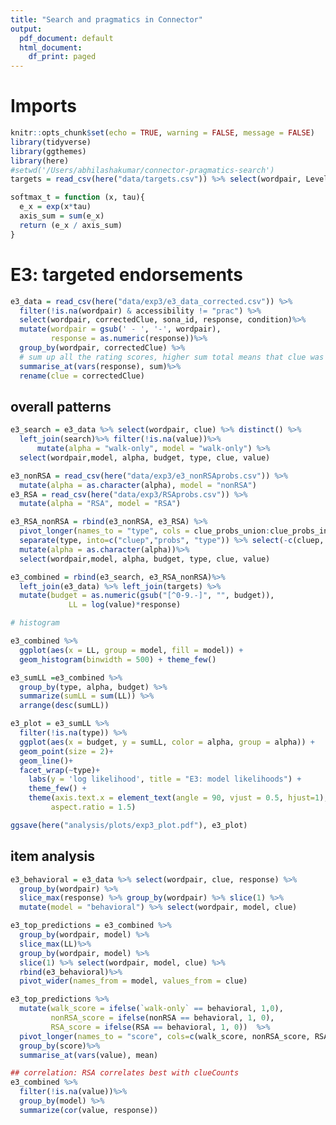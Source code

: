 ```yaml
---
title: "Search and pragmatics in Connector"
output:
  pdf_document: default
  html_document:
    df_print: paged
---
```


# Imports

```r
knitr::opts_chunk$set(echo = TRUE, warning = FALSE, message = FALSE)
library(tidyverse)
library(ggthemes)
library(here)
#setwd('/Users/abhilashakumar/connector-pragmatics-search')
targets = read_csv(here("data/targets.csv")) %>% select(wordpair, Level)
```

```r
softmax_t = function (x, tau){
  e_x = exp(x*tau)
  axis_sum = sum(e_x)
  return (e_x / axis_sum)
}
```

# E3: targeted endorsements

```r
e3_data = read_csv(here("data/exp3/e3_data_corrected.csv")) %>% 
  filter(!is.na(wordpair) & accessibility != "prac") %>%
  select(wordpair, correctedClue, sona_id, response, condition)%>%
  mutate(wordpair = gsub(' - ', '-', wordpair),
         response = as.numeric(response))%>%
  group_by(wordpair, correctedClue) %>%
  # sum up all the rating scores, higher sum total means that clue was most preferred
  summarise_at(vars(response), sum)%>%
  rename(clue = correctedClue)
```

## overall patterns

```r
e3_search = e3_data %>% select(wordpair, clue) %>% distinct() %>%
  left_join(search)%>% filter(!is.na(value))%>%
      mutate(alpha = "walk-only", model = "walk-only") %>%
  select(wordpair,model, alpha, budget, type, clue, value)

e3_nonRSA = read_csv(here("data/exp3/e3_nonRSAprobs.csv")) %>% 
  mutate(alpha = as.character(alpha), model = "nonRSA")
e3_RSA = read_csv(here("data/exp3/RSAprobs.csv")) %>% 
  mutate(alpha = "RSA", model = "RSA")

e3_RSA_nonRSA = rbind(e3_nonRSA, e3_RSA) %>%
  pivot_longer(names_to = "type", cols = clue_probs_union:clue_probs_intersection) %>%
  separate(type, into=c("cluep","probs", "type")) %>% select(-c(cluep, probs)) %>%
  mutate(alpha = as.character(alpha))%>%
  select(wordpair,model, alpha, budget, type, clue, value)

e3_combined = rbind(e3_search, e3_RSA_nonRSA)%>%
  left_join(e3_data) %>% left_join(targets) %>%
  mutate(budget = as.numeric(gsub("[^0-9.-]", "", budget)),
             LL = log(value)*response)

# histogram

e3_combined %>%
  ggplot(aes(x = LL, group = model, fill = model)) +
  geom_histogram(binwidth = 500) + theme_few()

e3_sumLL =e3_combined %>% 
  group_by(type, alpha, budget) %>%
  summarize(sumLL = sum(LL)) %>%
  arrange(desc(sumLL))

e3_plot = e3_sumLL %>%
  filter(!is.na(type)) %>%
  ggplot(aes(x = budget, y = sumLL, color = alpha, group = alpha)) +
  geom_point(size = 2)+
  geom_line()+
  facet_wrap(~type)+
    labs(y = 'log likelihood', title = "E3: model likelihoods") +
    theme_few() +
    theme(axis.text.x = element_text(angle = 90, vjust = 0.5, hjust=1),
         aspect.ratio = 1.5) 

ggsave(here("analysis/plots/exp3_plot.pdf"), e3_plot)

```

## item analysis

```r
e3_behavioral = e3_data %>% select(wordpair, clue, response) %>%
  group_by(wordpair) %>%
  slice_max(response) %>% group_by(wordpair) %>% slice(1) %>%
  mutate(model = "behavioral") %>% select(wordpair, model, clue)

e3_top_predictions = e3_combined %>%
  group_by(wordpair, model) %>%
  slice_max(LL)%>%
  group_by(wordpair, model) %>%
  slice(1) %>% select(wordpair, model, clue) %>%
  rbind(e3_behavioral)%>%
  pivot_wider(names_from = model, values_from = clue)

e3_top_predictions %>%
  mutate(walk_score = ifelse(`walk-only` == behavioral, 1,0),
         nonRSA_score = ifelse(nonRSA == behavioral, 1, 0),
         RSA_score = ifelse(RSA == behavioral, 1, 0))  %>%
  pivot_longer(names_to = "score", cols=c(walk_score, nonRSA_score, RSA_score))%>%
  group_by(score)%>%
  summarise_at(vars(value), mean)

## correlation: RSA correlates best with clueCounts
e3_combined %>%
  filter(!is.na(value))%>%
  group_by(model) %>%
  summarize(cor(value, response))
```



